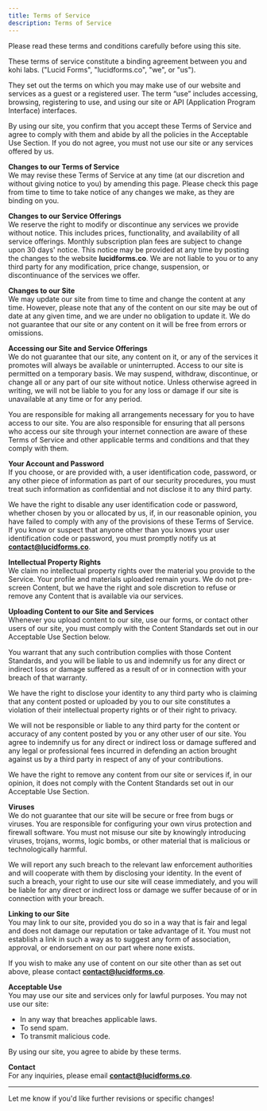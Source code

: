 ```yaml
---
title: Terms of Service
description: Terms of Service
---
```


Please read these terms and conditions carefully before using this site.

These terms of service constitute a binding agreement between you and kohi labs. ("Lucid Forms", "lucidforms.co", "we", or "us"). 

They set out the terms on which you may make use of our website and services as a guest or a registered user. The term “use” includes accessing, browsing, registering to use, and using our site or API (Application Program Interface) interfaces.

By using our site, you confirm that you accept these Terms of Service and agree to comply with them and abide by all the policies in the Acceptable Use Section. If you do not agree, you must not use our site or any services offered by us.

**Changes to our Terms of Service**  
We may revise these Terms of Service at any time (at our discretion and without giving notice to you) by amending this page. Please check this page from time to time to take notice of any changes we make, as they are binding on you.

**Changes to our Service Offerings**  
We reserve the right to modify or discontinue any services we provide without notice. This includes prices, functionality, and availability of all service offerings. Monthly subscription plan fees are subject to change upon 30 days' notice. This notice may be provided at any time by posting the changes to the website **lucidforms.co**. We are not liable to you or to any third party for any modification, price change, suspension, or discontinuance of the services we offer.

**Changes to our Site**  
We may update our site from time to time and change the content at any time. However, please note that any of the content on our site may be out of date at any given time, and we are under no obligation to update it. We do not guarantee that our site or any content on it will be free from errors or omissions.

**Accessing our Site and Service Offerings**  
We do not guarantee that our site, any content on it, or any of the services it promotes will always be available or uninterrupted. Access to our site is permitted on a temporary basis. We may suspend, withdraw, discontinue, or change all or any part of our site without notice. Unless otherwise agreed in writing, we will not be liable to you for any loss or damage if our site is unavailable at any time or for any period.

You are responsible for making all arrangements necessary for you to have access to our site. You are also responsible for ensuring that all persons who access our site through your internet connection are aware of these Terms of Service and other applicable terms and conditions and that they comply with them.

**Your Account and Password**  
If you choose, or are provided with, a user identification code, password, or any other piece of information as part of our security procedures, you must treat such information as confidential and not disclose it to any third party.

We have the right to disable any user identification code or password, whether chosen by you or allocated by us, if, in our reasonable opinion, you have failed to comply with any of the provisions of these Terms of Service. If you know or suspect that anyone other than you knows your user identification code or password, you must promptly notify us at **contact@lucidforms.co**.

**Intellectual Property Rights**  
We claim no intellectual property rights over the material you provide to the Service. Your profile and materials uploaded remain yours. We do not pre-screen Content, but we have the right and sole discretion to refuse or remove any Content that is available via our services.

**Uploading Content to our Site and Services**  
Whenever you upload content to our site, use our forms, or contact other users of our site, you must comply with the Content Standards set out in our Acceptable Use Section below.

You warrant that any such contribution complies with those Content Standards, and you will be liable to us and indemnify us for any direct or indirect loss or damage suffered as a result of or in connection with your breach of that warranty.

We have the right to disclose your identity to any third party who is claiming that any content posted or uploaded by you to our site constitutes a violation of their intellectual property rights or of their right to privacy.

We will not be responsible or liable to any third party for the content or accuracy of any content posted by you or any other user of our site. You agree to indemnify us for any direct or indirect loss or damage suffered and any legal or professional fees incurred in defending an action brought against us by a third party in respect of any of your contributions.

We have the right to remove any content from our site or services if, in our opinion, it does not comply with the Content Standards set out in our Acceptable Use Section.

**Viruses**  
We do not guarantee that our site will be secure or free from bugs or viruses. You are responsible for configuring your own virus protection and firewall software. You must not misuse our site by knowingly introducing viruses, trojans, worms, logic bombs, or other material that is malicious or technologically harmful.

We will report any such breach to the relevant law enforcement authorities and will cooperate with them by disclosing your identity. In the event of such a breach, your right to use our site will cease immediately, and you will be liable for any direct or indirect loss or damage we suffer because of or in connection with your breach.

**Linking to our Site**  
You may link to our site, provided you do so in a way that is fair and legal and does not damage our reputation or take advantage of it. You must not establish a link in such a way as to suggest any form of association, approval, or endorsement on our part where none exists.

If you wish to make any use of content on our site other than as set out above, please contact **contact@lucidforms.co**.

**Acceptable Use**  
You may use our site and services only for lawful purposes. You may not use our site:
- In any way that breaches applicable laws.
- To send spam.
- To transmit malicious code.

By using our site, you agree to abide by these terms.

**Contact**  
For any inquiries, please email **contact@lucidforms.co**.

---

Let me know if you'd like further revisions or specific changes!